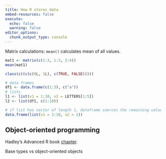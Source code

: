 ```yaml
---
title: How R stores data 
embed-resources: false
execute:
  echo: false
  warning: false
editor_options: 
  chunk_output_type: console
---
```


Matrix calculations: `mean()` calculates mean of all values.

```r
mat1 <- matrix(c(1:3, 1:3, 2:4))
mean(mat1)

class(c((c(c(0L, 1L), c(TRUE, FALSE)))))

# data frames
df1 <- data.frame(c(1:3), c("a"))
# lists
l1 <- list(v1 = 1:10, v2 = LETTERS[1:5])
l2 <- list(df1, c(1:10))

# if list has vector of length 1, dataframe coerces the remaining values directly
data.frame(list(v1 = 1:10, v2 = 1))
```

## Object-oriented programming

Hadley's Advanced R book [chapter](https://adv-r.hadley.nz/base-types.html).

Base types vs object-oriented objects